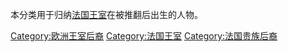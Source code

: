 本分类用于归纳[[法国王室|法国王室]]在被推翻后出生的人物。

[[Category:欧洲王室后裔|Category:欧洲王室后裔]]
[[Category:法国王室|Category:法国王室]]
[[Category:法国贵族后裔|Category:法国贵族后裔]]